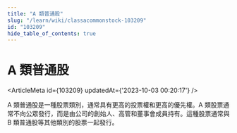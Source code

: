 ```yaml
---
title: "A 類普通股"
slug: "/learn/wiki/classacommonstock-103209"
id: "103209"
hide_table_of_contents: true
---
```



# A 類普通股

<ArticleMeta id={103209} updatedAt={'2023-10-03 00:20:17'} />
<div className='border-solid border-b border-t-0 my-4 border-[var(--ifm-color-gray-300)]' />

A 類普通股是一種股票類別，通常具有更高的投票權和更高的優先權。A 類股票通常不向公眾發行，而是由公司的創始人、高管和董事會成員持有。這種股票通常與 B 類普通股等其他類別的股票一起發行。
